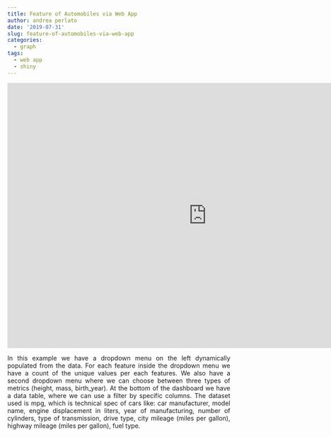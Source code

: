 ```yaml
---
title: Feature of Automobiles via Web App
author: andrea perlato
date: '2019-07-31'
slug: feature-of-automobiles-via-web-app
categories:
  - graph
tags:
  - web app
  - shiny
---
```



<style>
body {
text-align: justify}
</style>


<iframe width="900" height="600" scrolling="no" frameborder="no"  src="https://andrea-perlato.shinyapps.io/TechnicalCars/"> </iframe>

In this example we have a dropdown menu on the left dynamically populated from the data. For each feature inside the dropdown menu we have a count of the unique values per each features. We also have a second dropdown menu where we can choose between three types of metrics (height, mass, birth_year). At the bottom of the dashboard we have a data table, where we can use a filter by specific columns. The dataset used is mpg, which is technical spec of cars like: car manufacturer, model name, engine displacement in liters, year of manufacturing, number of cylinders, type of transmission, drive type, city mileage (miles per gallon), highway mileage (miles per gallon), fuel type. 
